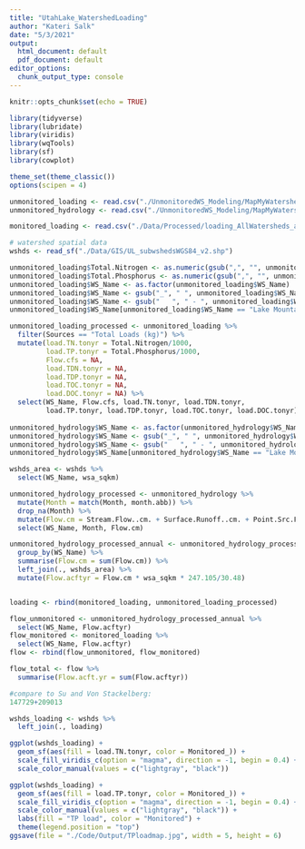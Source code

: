 ```yaml
---
title: "UtahLake_WatershedLoading"
author: "Kateri Salk"
date: "5/3/2021"
output:
  html_document: default
  pdf_document: default
editor_options:
  chunk_output_type: console
---
```



```r
knitr::opts_chunk$set(echo = TRUE)

library(tidyverse)
library(lubridate)
library(viridis)
library(wqTools)
library(sf)
library(cowplot)

theme_set(theme_classic())
options(scipen = 4)
```

```r
unmonitored_loading <- read.csv("./UnmonitoredWS_Modeling/MapMyWatershed/Compiled_Model_Results/water_quality_load_summary.csv")
unmonitored_hydrology <- read.csv("./UnmonitoredWS_Modeling/MapMyWatershed/Compiled_Model_Results/hydrology.csv")

monitored_loading <- read.csv("./Data/Processed/loading_AllWatersheds_annual.csv")

# watershed spatial data
wshds <- read_sf("./Data/GIS/UL_subwshedsWGS84_v2.shp")
```

```r

unmonitored_loading$Total.Nitrogen <- as.numeric(gsub(",", "", unmonitored_loading$Total.Nitrogen))
unmonitored_loading$Total.Phosphorus <- as.numeric(gsub(",", "", unmonitored_loading$Total.Phosphorus))
unmonitored_loading$WS_Name <- as.factor(unmonitored_loading$WS_Name)
unmonitored_loading$WS_Name <- gsub("_", " ", unmonitored_loading$WS_Name)
unmonitored_loading$WS_Name <- gsub("   ", " - ", unmonitored_loading$WS_Name)
unmonitored_loading$WS_Name[unmonitored_loading$WS_Name == "Lake Mountain -  Gravel Pit"] <- "Lake Mountain  - Gravel Pit"

unmonitored_loading_processed <- unmonitored_loading %>%
  filter(Sources == "Total Loads (kg)") %>%
  mutate(load.TN.tonyr = Total.Nitrogen/1000, 
         load.TP.tonyr = Total.Phosphorus/1000, 
         Flow.cfs = NA, 
         load.TDN.tonyr = NA, 
         load.TDP.tonyr = NA, 
         load.TOC.tonyr = NA,
         load.DOC.tonyr = NA) %>%
  select(WS_Name, Flow.cfs, load.TN.tonyr, load.TDN.tonyr, 
         load.TP.tonyr, load.TDP.tonyr, load.TOC.tonyr, load.DOC.tonyr)
  
unmonitored_hydrology$WS_Name <- as.factor(unmonitored_hydrology$WS_Name)
unmonitored_hydrology$WS_Name <- gsub("_", " ", unmonitored_hydrology$WS_Name)
unmonitored_hydrology$WS_Name <- gsub("   ", " - ", unmonitored_hydrology$WS_Name)
unmonitored_hydrology$WS_Name[unmonitored_hydrology$WS_Name == "Lake Mountain -  Gravel Pit"] <- "Lake Mountain  - Gravel Pit"

wshds_area <- wshds %>%
  select(WS_Name, wsa_sqkm)

unmonitored_hydrology_processed <- unmonitored_hydrology %>%
  mutate(Month = match(Month, month.abb)) %>%
  drop_na(Month) %>%
  mutate(Flow.cm = Stream.Flow..cm. + Surface.Runoff..cm. + Point.Src.Flow..cm.) %>%
  select(WS_Name, Month, Flow.cm)

unmonitored_hydrology_processed_annual <- unmonitored_hydrology_processed %>%
  group_by(WS_Name) %>%
  summarise(Flow.cm = sum(Flow.cm)) %>%
  left_join(., wshds_area) %>%
  mutate(Flow.acftyr = Flow.cm * wsa_sqkm * 247.105/30.48)



```

```r
loading <- rbind(monitored_loading, unmonitored_loading_processed)
```

```r
flow_unmonitored <- unmonitored_hydrology_processed_annual %>%
  select(WS_Name, Flow.acftyr)
flow_monitored <- monitored_loading %>%
  select(WS_Name, Flow.acftyr)
flow <- rbind(flow_unmonitored, flow_monitored)

flow_total <- flow %>%
  summarise(Flow.acft.yr = sum(Flow.acftyr))

#compare to Su and Von Stackelberg: 
147729+209013  

```

```r
wshds_loading <- wshds %>%
  left_join(., loading)
```

```r
ggplot(wshds_loading) +
  geom_sf(aes(fill = load.TN.tonyr, color = Monitored_)) +
  scale_fill_viridis_c(option = "magma", direction = -1, begin = 0.4) +
  scale_color_manual(values = c("lightgray", "black"))

ggplot(wshds_loading) +
  geom_sf(aes(fill = load.TP.tonyr, color = Monitored_)) +
  scale_fill_viridis_c(option = "magma", direction = -1, begin = 0.4) +
  scale_color_manual(values = c("lightgray", "black")) +
  labs(fill = "TP load", color = "Monitored") +
  theme(legend.position = "top")
ggsave(file = "./Code/Output/TPloadmap.jpg", width = 5, height = 6)
```

